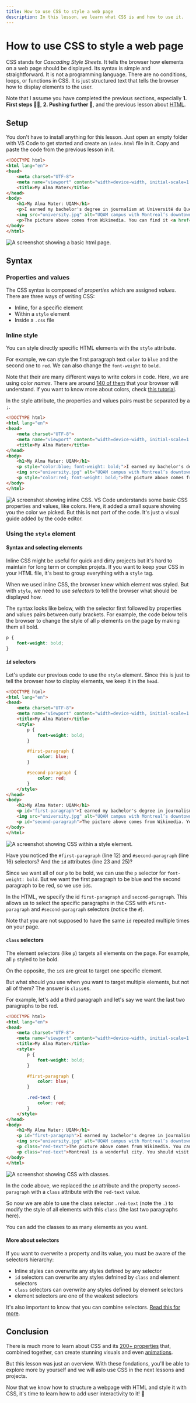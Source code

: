 ```yaml
---
title: How to use CSS to style a web page
description: In this lesson, we learn what CSS is and how to use it.
---
```



# How to use CSS to style a web page

CSS stands for *Cascading Style Sheets*. It tells the browser how elements on a web page should be displayed. Its syntax is simple and straightforward. It is not a programming language. There are no conditions, loops, or functions in CSS. It is just structured text that tells the browser how to display elements to the user.

Note that I assume you have completed the previous sections, especially **1. First steps 🧑‍🎓**, **2. Pushing further 🚀**, and the previous lesson about [HTML](/web-basics/html).

<NoticeIntro />

## Setup

You don't have to install anything for this lesson. Just open an empty folder with VS Code to get started and create an `index.html` file in it. Copy and paste the code from the previous lesson in it.

```html showLineNumbers filename="index.html"
<!DOCTYPE html>
<html lang="en">
<head>
    <meta charset="UTF-8">
    <meta name="viewport" content="width=device-width, initial-scale=1.0">
    <title>My Alma Mater</title>
</head>
<body>
    <h1>My Alma Mater: UQAM</h1>
    <p>I earned my bachelor's degree in journalism at Université du Québec à Montréal (UQAM).</p>
    <img src="university.jpg" alt="UQAM campus with Montreal’s downtown skyline in the background."/>
    <p>The picture above comes from Wikimedia. You can find it <a href="https://commons.wikimedia.org/wiki/File:UQAM-Judith-Jasmin.jpg">here</a> along with its license.</p>
</body>
</html>
```
![A screenshot showing a basic html page.](/assets/web-basics/css/setup.png)

## Syntax

### Properties and values

The CSS syntax is composed of *properties* which are assigned *values*. There are three ways of writing CSS:
- Inline, for a specific element
- Within a `style` element
- Inside a `.css` file

### Inline style

You can style directly specific HTML elements with the `style` attribute.

For example, we can style the first paragraph text `color` to `blue` and the second one to `red`. We can also change the `font-weight` to `bold.`

Note that their are many different ways to write colors in code. Here, we are using color *names*. There are around [140 of them](https://www.w3schools.com/cssref/css_colors.php) that your browser will understand. If you want to know more about colors, check [this tutorial](https://www.w3schools.com/colors/default.asp).

In the style attribute, the properties and values pairs must be separated by a `;`.

```html showLineNumbers filename="index.html" /style="color:blue; font-weight: bold;"/ /style="color:red; font-weight: bold;"/
<!DOCTYPE html>
<html lang="en">
<head>
    <meta charset="UTF-8">
    <meta name="viewport" content="width=device-width, initial-scale=1.0">
    <title>My Alma Mater</title>
</head>
<body>
    <h1>My Alma Mater: UQAM</h1>
    <p style="color:blue; font-weight: bold;">I earned my bachelor's degree in journalism at Université du Québec à Montréal (UQAM).</p>
    <img src="university.jpg" alt="UQAM campus with Montreal’s downtown skyline in the background."/>
    <p style="color:red; font-weight: bold;">The picture above comes from Wikimedia. You can find it <a href="https://commons.wikimedia.org/wiki/File:UQAM-Judith-Jasmin.jpg">here</a> along with its license.</p>
</body>
</html>
```
![A screenshot showing inline CSS.](/assets/web-basics/css/inline.png)
<Callout type="info" emoji="💡">
 VS Code understands some basic CSS properties and values, like colors. Here, it added a small square showing you the color we picked. But this is not part of the code. It's just a visual guide added by the code editor.
</Callout>

### Using the `style` element

#### Syntax and selecting elements

Inline CSS might be useful for quick and dirty projects but it's hard to maintain for long term or complex projets. If you want to keep your CSS in your HTML file, it's best to group everything with a `style` tag.

When we used inline CSS, the browser knew which element was styled. But with `style`, we need to use *selectors* to tell the browser what should be displayed how.

The syntax looks like below, with the selector first followed by properties and values pairs between curly brackets. For example, the code below tells the browser to change the style of all `p` elements on the page by making them all bold.

```css showLineNumbers
p {
    font-weight: bold;
}
```

#### `id` selectors

Let's update our previous code to use the `style` element. Since this is just to tell the browser how to display elements, we keep it in the `head`.

```html showLineNumbers filename="index.html" {7-19} /id="first-paragraph"/ /id="second-paragraph"/
<!DOCTYPE html>
<html lang="en">
<head>
    <meta charset="UTF-8">
    <meta name="viewport" content="width=device-width, initial-scale=1.0">
    <title>My Alma Mater</title>
    <style>
        p {
            font-weight: bold;
        }

        #first-paragraph {
            color: blue;
        }

        #second-paragraph {
            color: red;
        }
    </style>
</head>
<body>
    <h1>My Alma Mater: UQAM</h1>
    <p id="first-paragraph">I earned my bachelor's degree in journalism at Université du Québec à Montréal (UQAM).</p>
    <img src="university.jpg" alt="UQAM campus with Montreal’s downtown skyline in the background."/>
    <p id="second-paragraph">The picture above comes from Wikimedia. You can find it <a href="https://commons.wikimedia.org/wiki/File:UQAM-Judith-Jasmin.jpg">here</a> along with its license.</p>
</body>
</html>
```
![A screenshot showing CSS within a `style` element.](/assets/web-basics/css/style.png)

Have you noticed the `#first-paragraph` (line 12) and `#second-paragraph` (line 16) selectors? And the `id` attributes (line 23 and 25)?

Since we want all of our `p` to be bold, we can use the `p` selector for `font-weight: bold`. But we want the first paragraph to be blue and the second paragraph to be red, so we use `id`s.

In the HTML, we specify the id `first-paragraph` and `second-paragraph`. This allows us to select the specific paragraphs in the CSS with `#first-paragraph` and `#second-paragraph` selectors (notice the `#`).

Note that you are not supposed to have the same `id` repeated multiple times on your page.

#### `class` selectors

The element selectors (like `p`) targets all elements on the page. For example, all `p` styled to be bold.

On the opposite, the `id`s are great to target one specific element.

But what should you use when you want to target multiple elements, but not all of them? The answer is `class`es.

For example, let's add a third paragraph and let's say we want the last two paragraphs to be red.

```html showLineNumbers filename="index.html" {16-18, 26} /class="red-text"/
<!DOCTYPE html>
<html lang="en">
<head>
    <meta charset="UTF-8">
    <meta name="viewport" content="width=device-width, initial-scale=1.0">
    <title>My Alma Mater</title>
    <style>
        p {
            font-weight: bold;
        }

        #first-paragraph {
            color: blue;
        }

        .red-text {
            color: red;
        }
    </style>
</head>
<body>
    <h1>My Alma Mater: UQAM</h1>
    <p id="first-paragraph">I earned my bachelor's degree in journalism at Université du Québec à Montréal (UQAM).</p>
    <img src="university.jpg" alt="UQAM campus with Montreal’s downtown skyline in the background."/>
    <p class="red-text">The picture above comes from Wikimedia. You can find it <a href="https://commons.wikimedia.org/wiki/File:UQAM-Judith-Jasmin.jpg">here</a> along with its license.</p>
    <p class="red-text">Montreal is a wonderful city. You should visit it!</p>
</body>
</html>
```
![A screenshot showing CSS with classes.](/assets/web-basics/css/classes.png)

In the code above, we replaced the `id` attribute and the property `second-paragraph` with a `class` attribute with the `red-text` value.

So now we are able to use the class selector `.red-text` (note the `.`) to modify the style of all elements with this `class` (the last two paragraphs here).

You can add the classes to as many elements as you want.

#### More about selectors

If you want to overwrite a property and its value, you must be aware of the selectors hierarchy:
- Inline styles can overwrite any styles defined by any selector
- `id` selectors can overwrite any styles defnined by `class` and element selectors
- `class` selectors can overwrite any styles defined by element selectors
- element selectors are one of the weakest selectors

It's also important to know that you can combine selectors. [Read this for more](https://www.w3schools.com/css/css_combinators.asp).

## Conclusion

There is much more to learn about CSS and its [200+ properties](https://www.w3schools.com/CSSref/index.php) that, combined together, can create stunning visuals and even [animations](https://www.w3schools.com/css/css3_animations.asp).

But this lesson was just an overview. With these fondations, you'll be able to explore more by yourself and we will aslo use CSS in the next lessons and projects.

Now that we know how to structure a webpage with HTML and style it with CSS, it's time to learn how to add user interactivity to it! 🥳